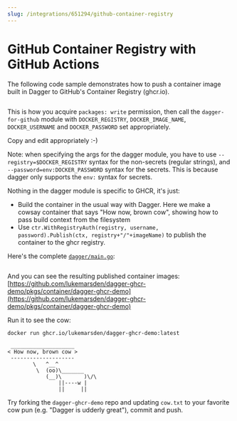 ```yaml
---
slug: /integrations/651294/github-container-registry
---
```


# GitHub Container Registry with GitHub Actions

The following code sample demonstrates how to push a container image built in Dagger to GitHub's Container Registry (ghcr.io).

```yaml title=".github/workflows/dagger.yml" file=./snippets/ghcr-workflow.yml
```

This is how you acquire `packages: write` permission, then call the `dagger-for-github` module with `DOCKER_REGISTRY`, `DOCKER_IMAGE_NAME`, `DOCKER_USERNAME` and `DOCKER_PASSWORD` set appropriately.

Copy and edit appropriately :-)

Note: when specifying the args for the dagger module, you have to use `--registry=$DOCKER_REGISTRY` syntax for the non-secrets (regular strings), and `--password=env:DOCKER_PASSWORD` syntax for the secrets. This is because dagger only supports the `env:` syntax for secrets.

Nothing in the dagger module is specific to GHCR, it's just:

* Build the container in the usual way with Dagger. Here we make a cowsay
  container that says "How now, brown cow", showing how to pass build context
  from the filesystem
* Use `ctr.WithRegistryAuth(registry, username, password).Publish(ctx, registry+"/"+imageName)`
  to publish the container to the ghcr registry.

Here's the complete [`dagger/main.go`](dagger/main.go):

```yaml title="dagger/main.go" file=./snippets/ghcr-main.go
```

And you can see the resulting published container images: [https://github.com/lukemarsden/dagger-ghcr-demo/pkgs/container/dagger-ghcr-demo](https://github.com/lukemarsden/dagger-ghcr-demo/pkgs/container/dagger-ghcr-demo)

Run it to see the cow:
```
docker run ghcr.io/lukemarsden/dagger-ghcr-demo:latest
```
```
 ____________________
< How now, brown cow >
 --------------------
        \   ^__^
         \  (oo)\_______
            (__)\       )\/\
                ||----w |
                ||     ||
```

Try forking the `dagger-ghcr-demo` repo and updating `cow.txt` to your favorite cow pun (e.g. "Dagger is udderly great"), commit and push.